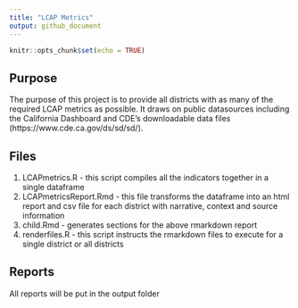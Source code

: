 ```yaml
---
title: "LCAP Metrics"
output: github_document
---
```


```r
knitr::opts_chunk$set(echo = TRUE)

```

## Purpose

The purpose of this project is to provide all districts with as many of the required LCAP metrics as possible. It draws on public datasources including the California Dashboard and CDE's downloadable data files (https://www.cde.ca.gov/ds/sd/sd/). 

## Files 

1. LCAPmetrics.R - this script compiles all the indicators together in a single dataframe
2. LCAPmetricsReport.Rmd - this file transforms the dataframe into an html report and csv file for each district with narrative, context and source information
3. child.Rmd - generates sections for the above rmarkdown report 
4. renderfiles.R - this script instructs the rmarkdown files to execute for a single district or all districts


## Reports

All reports will be put in the output folder


